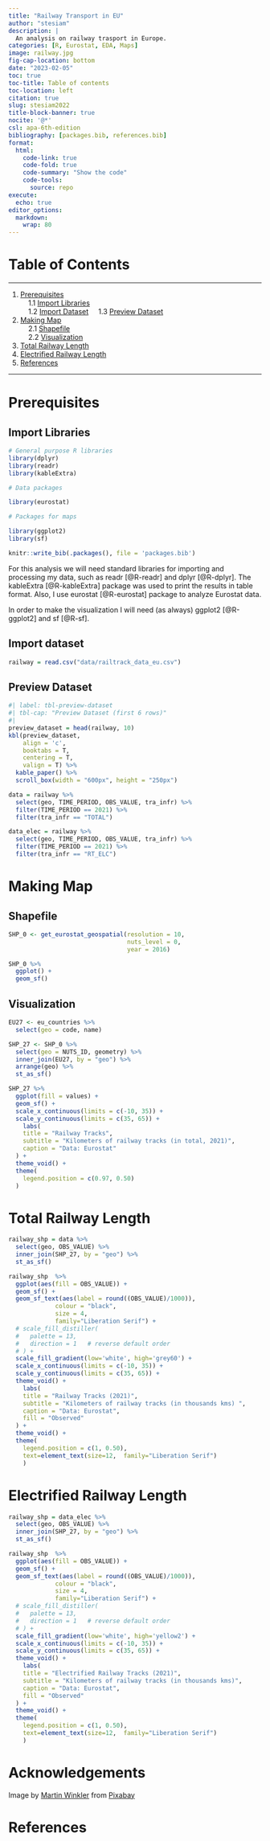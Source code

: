 ```yaml
---
title: "Railway Transport in EU"
author: "stesiam"
description: |
  An analysis on railway trasport in Europe.
categories: [R, Eurostat, EDA, Maps]
image: railway.jpg
fig-cap-location: bottom
date: "2023-02-05"
toc: true
toc-title: Table of contents
toc-location: left
citation: true
slug: stesiam2022
title-block-banner: true
nocite: '@*'
csl: apa-6th-edition
bibliography: [packages.bib, references.bib]
format: 
  html:
    code-link: true
    code-fold: true
    code-summary: "Show the code"
    code-tools: 
      source: repo
execute:
  echo: true
editor_options: 
  markdown: 
    wrap: 80
---
```


# Table of Contents {.unlisted}

<hr>
1.  [Prerequisites](#prerequisites) <br>
&nbsp; &nbsp;  1.1 [Import Libraries](#import-libraries) <br>
&nbsp; &nbsp;  1.2 [Import Dataset](#import-dataset)
&nbsp; &nbsp;  1.3 [Preview Dataset](#preview-dataset) <br>
2.  [Making Map](#making-map) <br>
&nbsp; &nbsp;  2.1 [Shapefile](#shapefile) <br>
&nbsp; &nbsp;  2.2 [Visualization](#visualization) <br>
3. [Total Railway Length](total-railway-length)<br>
4. [Electrified Railway Length](#electrified-railway-length)<br>
3.  [References](#references)

<hr>

# Prerequisites {#prerequisites}

## Import Libraries {#import-libraries}

```r
# General purpose R libraries
library(dplyr)
library(readr)
library(kableExtra)

# Data packages

library(eurostat)

# Packages for maps

library(ggplot2)
library(sf)

```

```r
knitr::write_bib(.packages(), file = 'packages.bib')
```

For this analysis we will need standard libraries for importing and processing
my data, such as readr [@R-readr] and dplyr [@R-dplyr]. The kableExtra
[@R-kableExtra] package was used to print the results in table format. Also, I
use eurostat [@R-eurostat] package to analyze Eurostat data.

In order to make the visualization I will need (as
always) ggplot2 [@R-ggplot2] and sf [@R-sf].

## Import dataset {#import-dataset}



```r
railway = read.csv("data/railtrack_data_eu.csv")
```

## Preview Dataset {#preview-dataset}

```r

#| label: tbl-preview-dataset
#| tbl-cap: "Preview Dataset (first 6 rows)"
#| 
preview_dataset = head(railway, 10)
kbl(preview_dataset, 
    align = 'c',
    booktabs = T,
    centering = T,
    valign = T) %>%
  kable_paper() %>%
  scroll_box(width = "600px", height = "250px")
```


```r
data = railway %>%
  select(geo, TIME_PERIOD, OBS_VALUE, tra_infr) %>%
  filter(TIME_PERIOD == 2021) %>%
  filter(tra_infr == "TOTAL")

data_elec = railway %>%
  select(geo, TIME_PERIOD, OBS_VALUE, tra_infr) %>%
  filter(TIME_PERIOD == 2021) %>%
  filter(tra_infr == "RT_ELC")
```


# Making Map

## Shapefile

```r
SHP_0 <- get_eurostat_geospatial(resolution = 10, 
                                 nuts_level = 0, 
                                 year = 2016)

SHP_0 %>% 
  ggplot() +
  geom_sf()
```


## Visualization

```r
EU27 <- eu_countries %>% 
  select(geo = code, name)

SHP_27 <- SHP_0 %>% 
  select(geo = NUTS_ID, geometry) %>% 
  inner_join(EU27, by = "geo") %>% 
  arrange(geo) %>% 
  st_as_sf()

SHP_27 %>% 
  ggplot(fill = values) +
  geom_sf() +
  scale_x_continuous(limits = c(-10, 35)) +
  scale_y_continuous(limits = c(35, 65)) +
    labs(
    title = "Railway Tracks",
    subtitle = "Kilometers of railway tracks (in total, 2021)",
    caption = "Data: Eurostat"
  ) +
  theme_void() +
  theme(
    legend.position = c(0.97, 0.50)
  )
```
# Total Railway Length

```r
railway_shp = data %>%
  select(geo, OBS_VALUE) %>%
  inner_join(SHP_27, by = "geo") %>% 
  st_as_sf()
```


```r
railway_shp  %>% 
  ggplot(aes(fill = OBS_VALUE)) +
  geom_sf() +
  geom_sf_text(aes(label = round((OBS_VALUE)/1000)),
             colour = "black", 
             size = 4,
             family="Liberation Serif") +
  # scale_fill_distiller(
  #   palette = 13,
  #   direction = 1   # reverse default order
  # ) +
  scale_fill_gradient(low='white', high='grey60') +
  scale_x_continuous(limits = c(-10, 35)) +
  scale_y_continuous(limits = c(35, 65)) +
  theme_void() +
    labs(
    title = "Railway Tracks (2021)",
    subtitle = "Kilometers of railway tracks (in thousands kms) ",
    caption = "Data: Eurostat",
    fill = "Observed"
  ) +
  theme_void() +
  theme(
    legend.position = c(1, 0.50),
    text=element_text(size=12,  family="Liberation Serif")
    )
```

# Electrified Railway Length

```r
railway_shp = data_elec %>%
  select(geo, OBS_VALUE) %>%
  inner_join(SHP_27, by = "geo") %>% 
  st_as_sf()
```


```r
railway_shp  %>% 
  ggplot(aes(fill = OBS_VALUE)) +
  geom_sf() +
  geom_sf_text(aes(label = round((OBS_VALUE)/1000)),
             colour = "black", 
             size = 4,
             family="Liberation Serif") +
  # scale_fill_distiller(
  #   palette = 13,
  #   direction = 1   # reverse default order
  # ) +
  scale_fill_gradient(low='white', high='yellow2') +
  scale_x_continuous(limits = c(-10, 35)) +
  scale_y_continuous(limits = c(35, 65)) +
  theme_void() +
    labs(
    title = "Electrified Railway Tracks (2021)",
    subtitle = "Kilometers of railway tracks (in thousands kms)",
    caption = "Data: Eurostat",
    fill = "Observed"
  ) +
  theme_void() +
  theme(
    legend.position = c(1, 0.50),
    text=element_text(size=12,  family="Liberation Serif")
    )
```



# Acknowledgements {.appendix .unlisted}

Image by <a href="https://pixabay.com/users/fotoworkshop4you-2995268/?utm_source=link-attribution&amp;utm_medium=referral&amp;utm_campaign=image&amp;utm_content=1555348">Martin Winkler</a> from <a href="https://pixabay.com//?utm_source=link-attribution&amp;utm_medium=referral&amp;utm_campaign=image&amp;utm_content=1555348">Pixabay</a>

# References {#references .appendix .unlisted}
